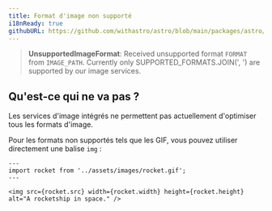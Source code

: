 ```yaml
---
title: Format d'image non supporté
i18nReady: true
githubURL: https://github.com/withastro/astro/blob/main/packages/astro/src/core/errors/errors-data.ts
---
```


> **UnsupportedImageFormat**: Received unsupported format `FORMAT` from `IMAGE_PATH`. Currently only SUPPORTED_FORMATS.JOIN(', ') are supported by our image services.

## Qu'est-ce qui ne va pas ?
Les services d'image intégrés ne permettent pas actuellement d'optimiser tous les formats d'image.

Pour les formats non supportés tels que les GIF, vous pouvez utiliser directement une balise `img` :
```astro
---
import rocket from '../assets/images/rocket.gif';
---

<img src={rocket.src} width={rocket.width} height={rocket.height} alt="A rocketship in space." />
```



